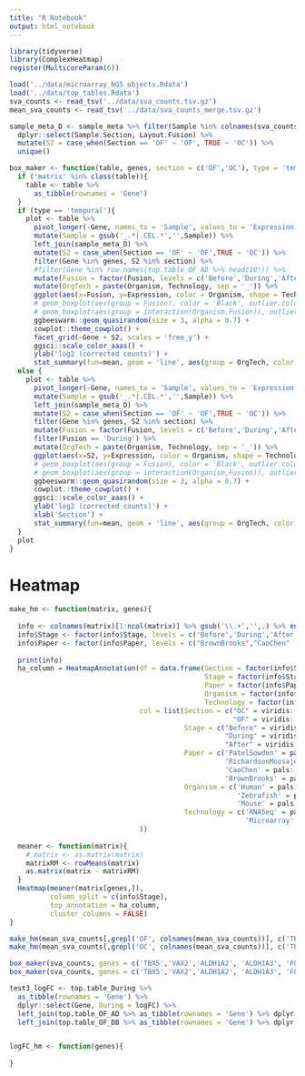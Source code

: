```yaml
---
title: "R Notebook"
output: html_notebook
---
```


```r
library(tidyverse)
library(ComplexHeatmap)
register(MulticoreParam(6))

load('../data/microarray_NGS_objects.Rdata')
load('../data/top_tables.Rdata')
sva_counts <- read_tsv('../data/sva_counts.tsv.gz')
mean_sva_counts <- read_tsv('../data/sva_counts_merge.tsv.gz')

sample_meta_D <- sample_meta %>% filter(Sample %in% colnames(sva_counts)) %>%
  dplyr::select(Sample:Section, Layout:Fusion) %>%
  mutate(S2 = case_when(Section == 'OF' ~ 'OF', TRUE ~ 'OC')) %>%
  unique()

box_maker <- function(table, genes, section = c('OF','OC'), type = 'temporal'){
  if ('matrix' %in% class(table)){
    table <- table %>%
      as_tibble(rownames = 'Gene')
  }
  if (type == 'temporal'){
    plot <- table %>% 
      pivot_longer(-Gene, names_to = 'Sample', values_to = 'Expression') %>%
      mutate(Sample = gsub('_.*|.CEL.*','',Sample)) %>%
      left_join(sample_meta_D) %>%
      mutate(S2 = case_when(Section == 'OF' ~ 'OF',TRUE ~ 'OC')) %>%
      filter(Gene %in% genes, S2 %in% section) %>%
      #filter(Gene %in% row.names(top.table_OF_AD %>% head(10))) %>%
      mutate(Fusion = factor(Fusion, levels = c('Before','During','After'))) %>%
      mutate(OrgTech = paste(Organism, Technology, sep = '_')) %>% 
      ggplot(aes(x=Fusion, y=Expression, color = Organism, shape = Technology)) +
      # geom_boxplot(aes(group = Fusion), color = 'Black', outlier.colour = NA) +
      # geom_boxplot(aes(group = interaction(Organism,Fusion)), outlier.colour = NA) +
      ggbeeswarm::geom_quasirandom(size = 3, alpha = 0.7) +
      cowplot::theme_cowplot() +
      facet_grid(~Gene + S2, scales = 'free_y') +
      ggsci::scale_color_aaas() +
      ylab('log2 (corrected counts)') +
      stat_summary(fun=mean, geom = 'line', aes(group = OrgTech, color = Organism)) }
  else {
    plot <- table %>% 
      pivot_longer(-Gene, names_to = 'Sample', values_to = 'Expression') %>%
      mutate(Sample = gsub('_.*|.CEL.*','',Sample)) %>%
      left_join(sample_meta_D) %>%
      mutate(S2 = case_when(Section == 'OF' ~ 'OF',TRUE ~ 'OC')) %>%
      filter(Gene %in% genes, S2 %in% section) %>%
      mutate(Fusion = factor(Fusion, levels = c('Before','During','After'))) %>%
      filter(Fusion == 'During') %>% 
      mutate(OrgTech = paste(Organism, Technology, sep = '_')) %>% 
      ggplot(aes(x=S2, y=Expression, color = Organism, shape = Technology)) +
      # geom_boxplot(aes(group = Fusion), color = 'Black', outlier.colour = NA) +
      # geom_boxplot(aes(group = interaction(Organism,Fusion)), outlier.colour = NA) +
      ggbeeswarm::geom_quasirandom(size = 3, alpha = 0.7) +
      cowplot::theme_cowplot() +
      ggsci::scale_color_aaas() +
      ylab('log2 (corrected counts)') +
      xlab('Section') +
      stat_summary(fun=mean, geom = 'line', aes(group = OrgTech, color = Organism)) + facet_wrap(~Gene)
  }
  plot
}

```


# Heatmap

```r

make_hm <- function(matrix, genes){
  
  info <- colnames(matrix)[1:ncol(matrix)] %>% gsub('\\.+','',.) %>% enframe() %>% separate(value, c('Section','Stage','Paper','Organism', 'Technology'), sep = '_')
  info$Stage <- factor(info$Stage, levels = c('Before','During','After'))
  info$Paper <- factor(info$Paper, levels = c("BrownBrooks","CaoChen" ,"PatelSowden","RichardsonMoosajee"))
  
  print(info)
  ha_column = HeatmapAnnotation(df = data.frame(Section = factor(info$Section),
                                                Stage = factor(info$Stage, levels = c('Before','During','After')),
                                                Paper = factor(info$Paper),
                                                Organism = factor(info$Organism),
                                                Technology = factor(info$Technology)),
                                col = list(Section = c("OC" = viridis::viridis(20)[6] %>% unname(),
                                                       "OF" = viridis::viridis(20)[14] %>% unname()),
                                           Stage = c("Before" = viridis::magma(20)[3] %>% unname(),
                                                     "During" = viridis::magma(20)[7] %>% unname(),
                                                     "After" = viridis::magma(20)[11] %>% unname()),
                                           Paper = c('PatelSowden' = pals::alphabet(26)[1] %>% unname(),
                                                     'RichardsonMoosajee' = pals::alphabet(26)[2] %>% unname(),
                                                     'CaoChen' = pals::alphabet(26)[3] %>% unname(),
                                                     'BrownBrooks' = pals::alphabet(26)[4] %>% unname()),
                                           Organism = c('Human' = pals::alphabet2(26)[1] %>% unname(),
                                                        'Zebrafish' = pals::alphabet2(26)[2] %>% unname(),
                                                        'Mouse' = pals::alphabet2(26)[3] %>% unname()),
                                           Technology = c('RNASeq' = pals::alphabet2(26)[5] %>% unname(),
                                                          'Microarray' = pals::alphabet2(26)[6] %>% unname())
                                ))
  
  meaner <- function(matrix){
    # matrix <- as.matrix(matrix)
    matrixRM <- rowMeans(matrix)
    as.matrix(matrix - matrixRM)
  }
  Heatmap(meaner(matrix[genes,]), 
          column_split = c(info$Stage),
          top_annotation = ha_column,
          cluster_columns = FALSE)
}

make_hm(mean_sva_counts[,grepl('OF', colnames(mean_sva_counts))], c('TBX5','VAX2','ALDH1A2', 'ALDH1A3', 'FOXC1','NTN1')) 
make_hm(mean_sva_counts[,grepl('OC', colnames(mean_sva_counts))], c('TBX5','VAX2','ALDH1A2', 'ALDH1A3', 'FOXC1','NTN1'))
```

```r
box_maker(sva_counts, genes = c('TBX5','VAX2','ALDH1A2', 'ALDH1A3', 'FOXC1','NTN1'), section = 'OF') + ggtitle("Temporal, by Section")
box_maker(sva_counts, genes = c('TBX5','VAX2','ALDH1A2', 'ALDH1A3', 'FOXC1','NTN1'), type = 'stage') + ggtitle("OC vs OF, During Fusion")
```

```r
test3_logFC <- top.table_During %>% 
  as_tibble(rownames = 'Gene') %>% 
  dplyr::select(Gene, During = logFC) %>% 
  left_join(top.table_OF_AD %>% as_tibble(rownames = 'Gene') %>% dplyr::select(Gene, AD=logFC)) %>% 
  left_join(top.table_OF_DB %>% as_tibble(rownames = 'Gene') %>% dplyr::select(Gene, DB=logFC))


logFC_hm <- function(genes){
  
}
```
